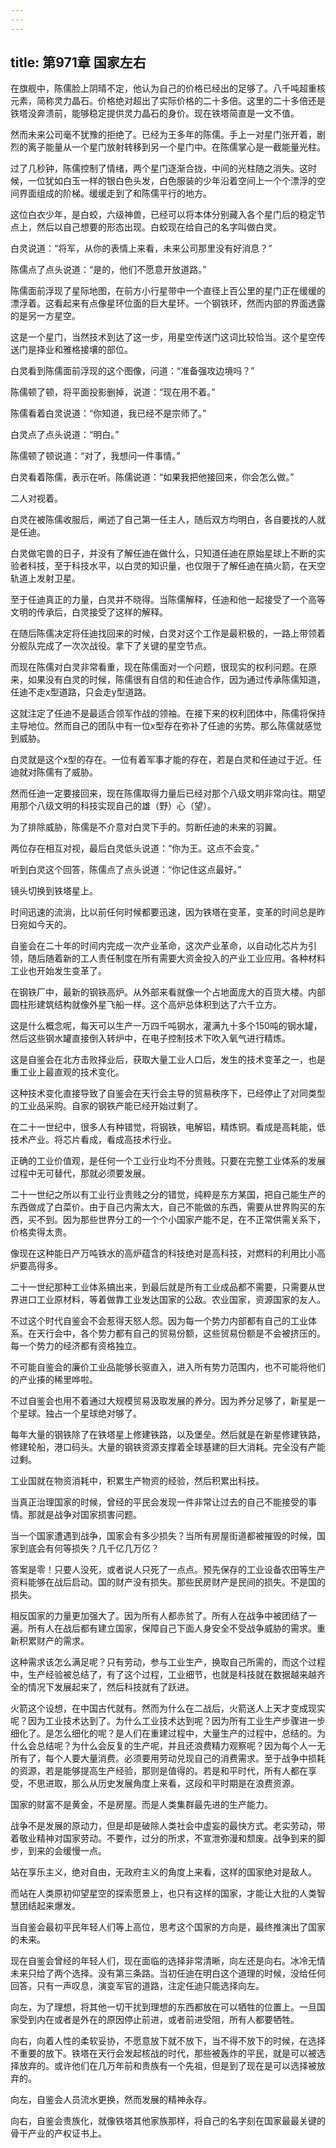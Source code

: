 ```yaml
---
---
---
```

title: 第971章 国家左右
---



在旗舰中，陈儒脸上阴晴不定，他认为自己的价格已经出的足够了。八千吨超重核元素，简称灵力晶石。价格绝对超出了实际价格的二十多倍。这里的二十多倍还是铁塔没奔溃前，能够稳定提供灵力晶石的身价。现在铁塔简直是一文不值。

然而未来公司毫不犹豫的拒绝了。已经为王多年的陈儒。手上一对星门张开着，剧烈的离子能量从一个星门放射转移到另一个星门中。在陈儒掌心是一截能量光柱。

过了几秒钟，陈儒控制了情绪，两个星门逐渐合拢，中间的光柱随之消失。这时候，一位犹如白玉一样的银白色头发，白色服装的少年沿着空间上一个个漂浮的空间界面组成的阶梯。缓缓走到了和陈儒平行的地方。

这位白衣少年，是白蛟，六级神兽，已经可以将本体分别藏入各个星门后的稳定节点上，然后以自己想要的形态出现。白蛟现在给自己的名字叫做白灵。

白灵说道：“将军，从你的表情上来看，未来公司那里没有好消息？”

陈儒点了点头说道：“是的，他们不愿意开放道路。”

陈儒面前浮现了星际地图，在前方小行星带中一个直径上百公里的星门正在缓缓的漂浮着。这看起来有点像星环位面的巨大星环。一个钢铁环，然而内部的界面透露的是另一方星空。

这是一个星门，当然技术到达了这一步，用星空传送门这词比较恰当。这个星空传送门是择业和雅格接壤的部位。

白灵看到陈儒面前浮现的这个图像，问道：“准备强攻边境吗？”

陈儒顿了顿，将平面投影删掉，说道：“现在用不着。”

陈儒看着白灵说道：“你知道，我已经不是宗师了。”

白灵点了点头说道：“明白。”

陈儒顿了顿说道：“对了，我想问一件事情。”

白灵看着陈儒，表示在听。陈儒说道：“如果我把他接回来，你会怎么做。”

二人对视着。

白灵在被陈儒收服后，阐述了自己第一任主人，随后双方均明白，各自要找的人就是任迪。

白灵做宅兽的日子，并没有了解任迪在做什么，只知道任迪在原始星球上不断的实验者科技，至于科技水平，以白灵的知识量，也仅限于了解任迪在搞火箭，在天空轨道上发射卫星。

至于任迪真正的力量，白灵并不晓得。当陈儒解释，任迪和他一起接受了一个高等文明的传承后，白灵接受了这样的解释。

在随后陈儒决定将任迪找回来的时候，白灵对这个工作是最积极的，一路上带领着分舰队完成了一次次战役。拿下了关键的星空节点。

而现在陈儒对白灵非常看重，现在陈儒面对一个问题，很现实的权利问题。在原来，如果没有白灵的时候，陈儒很有自信的和任迪合作，因为通过传承陈儒知道，任迪不走x型道路，只会走y型道路。

这就注定了任迪不是最适合领军作战的领袖。在接下来的权利团体中，陈儒将保持主导地位。然而自己的团队中有一位x型存在弥补了任迪的劣势。那么陈儒就感觉到威胁。

白灵就是这个x型的存在。一位有着军事才能的存在，若是白灵和任迪过于近。任迪就对陈儒有了威胁。

然而任迪一定要接回来，现在陈儒取得力量后已经对那个八级文明非常向往。期望用那个八级文明的科技实现自己的雄（野）心（望）。

为了排除威胁，陈儒是不介意对白灵下手的。剪断任迪的未来的羽翼。

两位存在相互对视，最后白灵低头说道：“你为王。这点不会变。”

听到白灵这个回答，陈儒点了点头说道：“你记住这点最好。”

镜头切换到铁塔星上。

时间迅速的流淌，比以前任何时候都要迅速，因为铁塔在变革，变革的时间总是昨日宛如今天的。

自鉴会在二十年的时间内完成一次产业革命，这次产业革命，以自动化芯片为引领，随后随着新的工人责任制度在所有需要大资金投入的产业工业应用。各种材料工业也开始发生变革了。

在钢铁厂中，最新的钢铁高炉。从外部来看就像一个占地面庞大的百货大楼。内部圆柱形建筑结构就像外星飞船一样。这个高炉总体积到达了六千立方。

这是什么概念呢，每天可以生产一万四千吨钢水，灌满九十多个150吨的钢水罐，然后这些钢水罐直接倒入转炉中，在电子控制技术下吹入氧气进行精炼。

这是自鉴会在北方击败择业后，获取大量工业人口后，发生的技术变革之一，也是重工业上最直观的技术变化。

这种技术变化直接导致了自鉴会在天行会主导的贸易秩序下，已经停止了对同类型的工业品采购。自家的钢铁产能已经开始过剩了。

在二十一世纪中，很多人有种错觉，将钢铁，电解铝，精炼铜。看成是高耗能，低技术产业。将芯片看成，看成高技术行业。

正确的工业价值观，是任何一个工业行业均不分贵贱。只要在完整工业体系的发展过程中无可替代，那就必须要发展。

二十一世纪之所以有工业行业贵贱之分的错觉，纯粹是东方某国，把自己能生产的东西做成了白菜价。由于自己内需太大，自己不能做的东西，需要从世界购买的东西，买不到。因为那些世界分工的一个个小国家产能不足，在不正常供需关系下，价格卖得太贵。

像现在这种能日产万吨铁水的高炉蕴含的科技绝对是高科技，对燃料的利用比小高炉要高得多。

二十一世纪那种工业体系搞出来，到最后就是所有工业成品都不需要，只需要从世界进口工业原材料，等着做靠工业发达国家的公敌。农业国家，资源国家的友人。

不过这个时代自鉴会不会惹得天怒人怨。因为每一个势力内部都有自己的工业体系。在天行会中，各个势力都有自己的贸易份额，这些贸易份额是不会被挤压的。每一个势力的经济都有资格独立。

不可能自鉴会的廉价工业品能够长驱直入，进入所有势力范围内，也不可能将他们的产业揍的稀里哗啦。

不过自鉴会也用不着通过大规模贸易汲取发展的养分。因为养分足够了，新星是一个星球。独占一个星球绝对够了。

每年大量的钢铁除了在铁塔星上修建铁路，以及堡垒。然后就是在新星修建铁路，修建轮船，港口码头。大量的钢铁资源支撑着全球基建的巨大消耗。完全没有产能过剩。

工业国就在物资消耗中，积累生产物资的经验，然后积累出科技。

当真正治理国家的时候，曾经的平民会发现一件非常让过去的自己不能接受的事情。那就是战争对国家损害问题。

当一个国家遭遇到战争，国家会有多少损失？当所有房屋街道都被摧毁的时候，国家到底会有何等损失？几千亿几万亿？

答案是零！只要人没死，或者说人只死了一点点。预先保存的工业设备农田等生产资料能够在战后启动。国的财产没有损失。那些民房财产是民间的损失。不是国的损失。

相反国家的力量更加强大了。因为所有人都赤贫了。所有人在战争中被团结了一遍。所有人在战后都有建立国家，保障自己下面人身安全不受战争威胁的需求。重新积累财产的需求。

这种需求该怎么满足呢？只有劳动，参与工业生产，换取自己所需的，而这个过程中，生产经验被总结了，有了这个过程，工业细节，也就是科技就在数据越来越齐全的情况下发展起来了，然后科技就有了跃进。

火箭这个设想，在中国古代就有。然而为什么在二战后，火箭送人上天才变成现实呢？因为工业技术达到了。为什么工业技术达到呢？因为所有工业生产步骤进一步细化了。是怎么细化的呢？是人们在重建过程中，大量生产的过程中，总结的。为什么会总结呢？为什么会反复的生产呢，并且还浪费精力观察呢？因为每个人一无所有了，每个人要大量消费。必须要用劳动兑现自己的消费需求。至于战争中损耗的资源，若是能够提高生产经验，那则是值得的。若是和平时代，所有人都在享受，不思进取，那么从历史发展角度上来看，这段和平时期是在浪费资源。

国家的财富不是黄金，不是房屋。而是人类集群最先进的生产能力。

战争不是发展的原动力，但是却是破除人类社会中虚妄的最快方式。老实劳动，带着敬业精神对国家劳动。不要作，过分的所求，不宣泄弥漫和颓废。战争到来的脚步，到来的会缓慢一点。

站在享乐主义，绝对自由，无政府主义的角度上来看，这样的国家绝对是敌人。

而站在人类原初仰望星空的探索愿景上，也只有这样的国家，才能让大批的人类智慧团结起来爆发。

当自鉴会最初平民年轻人们等上高位，思考这个国家的方向是，最终推演出了国家的未来。

现在自鉴会曾经的年轻人们，现在面临的选择非常清晰，向左还是向右。冰冷无情未来只给了两个选择。没有第三条路。当初任迪在明白这个道理的时候，没给任何回答，只有一声叹息，演变军官的道路，注定任迪只能选择向左。

向左，为了理想，将其他一切干扰到理想的东西都放在可以牺牲的位置上。一旦国家受到内在或者是外在的原因停止前进，或者前进受阻，所有人都要牺牲。

向右，向着人性的柔软妥协，不愿意放下就不放下，当不得不放下的时候，在选择不重要的放下。铁塔在天行会发起核战的时代，那些被轰炸的平民，就是可以被选择放弃的。或许他们在几万年前和贵族有一个先祖，但是到了现在是可以选择被放弃的。

向左，自鉴会人员流水更换，然而发展的精神永存。

向右，自鉴会贵族化，就像铁塔其他家族那样，将自己的名字刻在国家最最关键的骨干产业的产权证书上。